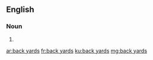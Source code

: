 ==English==

===Noun===
{{head|en|head=[[back]] [[yard]]s}}

# {{plural of|back yard}}

[[ar:back yards]]
[[fr:back yards]]
[[ku:back yards]]
[[mg:back yards]]